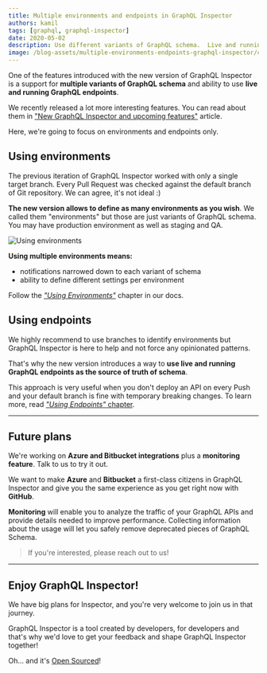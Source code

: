 ```yaml
---
title: Multiple environments and endpoints in GraphQL Inspector
authors: kamil
tags: [graphql, graphql-inspector]
date: 2020-05-02
description: Use different variants of GraphQL schema.  Live and running GraphQL API as the source of truth of a schema.
image: /blog-assets/multiple-environments-endpoints-graphql-inspector/cover.png
---
```



<Article />

One of the features introduced with the new version of GraphQL Inspector is a support for **multiple variants of GraphQL schema** and ability to use **live and running GraphQL endpoints**.

We recently released a lot more interesting features. You can read about them in ["New GraphQL Inspector and upcoming features"](/blog/new-graphql-inspector) article.

Here, we're going to focus on environments and endpoints only.

# Using environments

The previous iteration of GraphQL Inspector worked with only a single target branch. Every Pull Request was checked against the default branch of Git repository. We can agree, it's not ideal :)

**The new version allows to define as many environments as you wish**. We called them "environments" but those are just variants of GraphQL schema. You may have production environment as well as staging and QA.

![](/blog-assets/multiple-environments-endpoints-graphql-inspector/graph.png 'Using environments')

**Using multiple environments means:**

- notifications narrowed down to each variant of schema
- ability to define different settings per environment

Follow the [_"Using Environments"_](https://graphql-inspector.com/docs/recipes/environments) chapter in our docs.

# Using endpoints

We highly recommend to use branches to identify environments but GraphQL Inspector is here to help and not force any opinionated patterns.

That's why the new version introduces a way to **use live and running GraphQL endpoints as the source of truth of schema**.

This approach is very useful when you don't deploy an API on every Push and your default branch is fine with temporary breaking changes. To learn more, read [_"Using Endpoints"_ chapter](https://graphql-inspector.com/docs/recipes/endpoints).

---

# Future plans

We're working on **Azure and Bitbucket integrations** plus a **monitoring feature**. Talk to us to try it out.

We want to make **Azure** and **Bitbucket** a first-class citizens in GraphQL Inspector and give you the same experience as you get right now with **GitHub**.

**Monitoring** will enable you to analyze the traffic of your GraphQL APIs and provide details needed to improve performance. Collecting information about the usage will let you safely remove deprecated pieces of GraphQL Schema.

> If you're interested, please reach out to us!

---

## Enjoy GraphQL Inspector!

We have big plans for Inspector, and you're very welcome to join us in that journey.

GraphQL Inspector is a tool created by developers, for developers and that's why we'd love to get your feedback and shape GraphQL Inspector together!

Oh... and it's [Open Sourced](https://github.com/kamilkisiela/graphql-inspector)!
